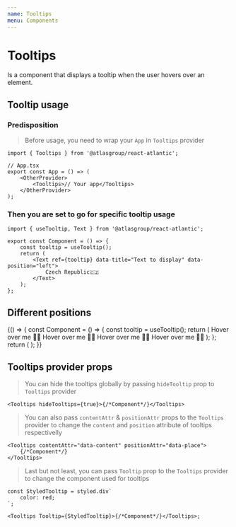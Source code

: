 ```yaml
---
name: Tooltips
menu: Components
---
```



# Tooltips

Is a component that displays a tooltip when the user hovers over an element.

## Tooltip usage

### Predisposition

> Before usage, you need to wrap your `App` in `Tooltips` provider

```tsx
import { Tooltips } from '@atlasgroup/react-atlantic';

// App.tsx
export const App = () => (
    <OtherProvider>
        <Tooltips>// Your app</Tooltips>
    </OtherProvider>
);
```

### Then you are set to go for specific tooltip usage

```tsx
import { useTooltip, Text } from '@atlasgroup/react-atlantic';

export const Component = () => {
    const tooltip = useTooltip();
    return (
        <Text ref={tooltip} data-title="Text to display" data-position="left">
            Czech Republic🇨🇿
        </Text>
    );
};
```

## Different positions

<Playground>
    {() => {
        const Component = () => {
            const tooltip = useTooltip();
            return (
                <WrapperVertical>
                    <Text ref={tooltip} data-title="Left" data-position="left">
                        Hover over me 👋🏻
                    </Text>
                    <Text ref={tooltip} data-title="Right" data-position="right">
                        Hover over me 👋🏼
                    </Text>
                    <Text ref={tooltip} data-title="Top" data-position="top">
                        Hover over me 👋🏾
                    </Text>
                    <Text ref={tooltip} data-title="Bottom" data-position="bottom">
                        Hover over me 👋🏿
                    </Text>
                </WrapperVertical>
            );
        };
        return (
            <Tooltips>
                <Component />
            </Tooltips>
        );
    }}
</Playground>

## Tooltips provider props

> You can hide the tooltips globally by passing `hideTooltip` prop to `Tooltips` provider

```tsx
<Tooltips hideTooltips={true}>{/*Component*/}</Tooltips>
```

> You can also pass `contentAttr` & `positionAttr` props to the `Tooltips` provider to change the `content` and `position` attribute of tooltips respectivelly

```tsx
<Tooltips contentAttr="data-content" positionAttr="data-place">
    {/*Component*/}
</Tooltips>
```

> Last but not least, you can pass `Tooltip` prop to the `Tooltips` provider to change the component used for tooltips

```tsx
const StyledTooltip = styled.div`
    color: red;
`;

<Tooltips Tooltip={StyledTooltip}>{/*Component*/}</Tooltips>;
```
